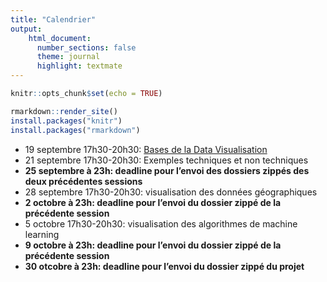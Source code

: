 ```yaml
---
title: "Calendrier"
output:
    html_document:
      number_sections: false
      theme: journal
      highlight: textmate
---
```


```r
knitr::opts_chunk$set(echo = TRUE)
```

```r
rmarkdown::render_site()
install.packages("knitr")
install.packages("rmarkdown")
```



- 19 septembre 17h30-20h30: [Bases de la Data Visualisation](seance1.html)
- 21 septembre 17h30-20h30: Exemples techniques et non techniques
- **25 septembre à 23h: deadline pour l'envoi des dossiers zippés des deux précédentes sessions**
- 28 septembre 17h30-20h30: visualisation des données géographiques
- **2 octobre à 23h: deadline pour l'envoi du dossier zippé de la précédente session**
- 5 octobre 17h30-20h30: visualisation des algorithmes de machine learning
- **9 octobre à 23h: deadline pour l'envoi du dossier zippé de la précédente session**
- **30 otcobre à 23h: deadline pour l'envoi du dossier zippé du projet**
